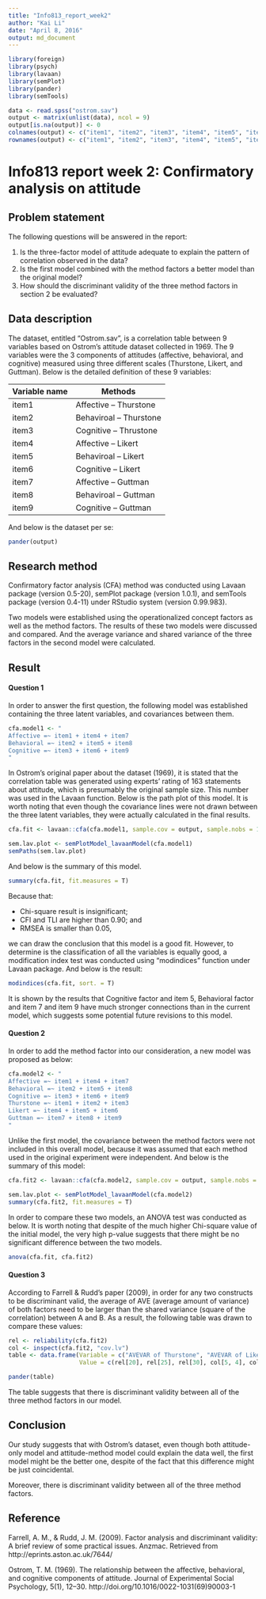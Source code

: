 ```yaml
---
title: "Info813_report_week2"
author: "Kai Li"
date: "April 8, 2016"
output: md_document
---
```


```r

library(foreign)
library(psych)
library(lavaan)
library(semPlot)
library(pander)
library(semTools)

data <- read.spss("ostrom.sav")
output <- matrix(unlist(data), ncol = 9)
output[is.na(output)] <- 0
colnames(output) <- c("item1", "item2", "item3", "item4", "item5", "item6", "item7", "item8", "item9")
rownames(output) <- c("item1", "item2", "item3", "item4", "item5", "item6", "item7", "item8", "item9")

```

# Info813 report week 2: Confirmatory analysis on attitude

## Problem statement

The following questions will be answered in the report:

1. Is the three-factor model of attitude adequate to explain the pattern of correlation observed in the data?
2. Is the first model combined with the method factors a better model than the original model?
3. How should the discriminant validity of the three method factors in section 2 be evaluated?

## Data description

The dataset, entitled "Ostrom.sav", is a correlation table between 9 variables based on Ostrom's attitude dataset collected in 1969. The 9 variables were the 3 components of attitudes (affective, behavioral, and cognitive) measured using three different scales (Thurstone, Likert, and Guttman). Below is the detailed definition of these 9 variables:

Variable name | Methods
--------------|-------------------------
item1         | Affective -- Thurstone
item2         | Behaviroal -- Thurstone
item3         | Cognitive -- Thrustone
item4         | Affective -- Likert
item5         | Behaviroal -- Likert
item6         | Cognitive -- Likert
item7         | Affective -- Guttman
item8         | Behaviroal -- Guttman
item9         | Cognitive -- Guttman

And below is the dataset per se:

``` R

pander(output)

```

## Research method

Confirmatory factor analysis (CFA) method was conducted using Lavaan package (version 0.5-20), semPlot package (version 1.0.1), and semTools package (version 0.4-11) under RStudio system (version 0.99.983).

Two models were established using the operationalized concept factors as well as the method factors. The results of these two models were discussed and compared. And the average variance and shared variance of the three factors in the second model were calculated.

## Result

#### Question 1

In order to answer the first question, the following model was established containing the three latent variables, and covariances between them.

``` R

cfa.model1 <- "
Affective =~ item1 + item4 + item7
Behavioral =~ item2 + item5 + item8
Cognitive =~ item3 + item6 + item9
"

```

In Ostrom's original paper about the dataset (1969), it is stated that the correlation table was generated using experts' rating of 163 statements about attitude, which is presumably the original sample size. This number was used in the Lavaan function. Below is the path plot of this model. It is worth noting that even though the covariance lines were not drawn between the three latent variables, they were actually calculated in the final results.

``` R

cfa.fit <- lavaan::cfa(cfa.model1, sample.cov = output, sample.nobs = 163)

sem.lav.plot <- semPlotModel_lavaanModel(cfa.model1)
semPaths(sem.lav.plot)

```

And below is the summary of this model.

``` R

summary(cfa.fit, fit.measures = T)

```

Because that:

- Chi-square result is insignificant;
- CFI and TLI are higher than 0.90; and
- RMSEA is smaller than 0.05,

we can draw the conclusion that this model is a good fit. However, to determine is the classification of all the variables is equally good, a modification index test was conducted using "modindices" function under Lavaan package. And below is the result:

``` R

modindices(cfa.fit, sort. = T)

```

It is shown by the results that Cognitive factor and item 5, Behavioral factor and item 7 and item 9 have much stronger connections than in the current model, which suggests some potential future revisions to this model.

#### Question 2

In order to add the method factor into our consideration, a new model was proposed as below:

``` R

cfa.model2 <- "
Affective =~ item1 + item4 + item7
Behavioral =~ item2 + item5 + item8
Cognitive =~ item3 + item6 + item9
Thurstone =~ item1 + item2 + item3
Likert =~ item4 + item5 + item6
Guttman =~ item7 + item8 + item9
"

```

Unlike the first model, the covariance between the method factors were not included in this overall model, because it was assumed that each method used in the original experiment were independent. And below is the summary of this model:

``` R

cfa.fit2 <- lavaan::cfa(cfa.model2, sample.cov = output, sample.nobs = 163, std.lv = T)

sem.lav.plot <- semPlotModel_lavaanModel(cfa.model2)
summary(cfa.fit2, fit.measures = T)

```

In order to compare these two models, an ANOVA test was conducted as below. It is worth noting that despite of the much higher Chi-square value of the initial model, the very high p-value suggests that there might be no significant difference between the two models.

``` R

anova(cfa.fit, cfa.fit2)

```

#### Question 3

According to Farrell & Rudd's paper (2009), in order for any two constructs to be discriminant valid, the average of AVE (average amount of variance) of both factors need to be larger than the shared variance (square of the correlation) between A and B. As a result, the following table was drawn to compare these values:

``` R

rel <- reliability(cfa.fit2)
col <- inspect(cfa.fit2, "cov.lv")
table <- data.frame(Variable = c("AVEVAR of Thurstone", "AVEVAR of Likert", "AVEVAR of Guttman", "Thurstone_Likert", "Thurstone_Guttman", "Likert_Guttman"), 
                    Value = c(rel[20], rel[25], rel[30], col[5, 4], col[6, 4], col[6, 5]))

pander(table)

```

The table suggests that there is discriminant validity between all of the three method factors in our model.

## Conclusion

Our study suggests that with Ostrom's dataset, even though both attitude-only model and attitude-method model could explain the data well, the first model might be the better one, despite of the fact that this difference might be just coincidental. 

Moreover, there is discriminant validity between all of the three method factors.

## Reference

Farrell, A. M., & Rudd, J. M. (2009). Factor analysis and discriminant validity: A brief review of some practical issues. Anzmac. Retrieved from http://eprints.aston.ac.uk/7644/

Ostrom, T. M. (1969). The relationship between the affective, behavioral, and cognitive components of attitude. Journal of Experimental Social Psychology, 5(1), 12–30. http://doi.org/10.1016/0022-1031(69)90003-1

